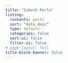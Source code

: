 ```yaml
---
title: "Sukesh Perla"
listing:
  contents: posts
  sort: "date desc"
  type: default
  categories: false
  sort-ui: false
  filter-ui: false
# page-layout: full
title-block-banner: false
---
```



